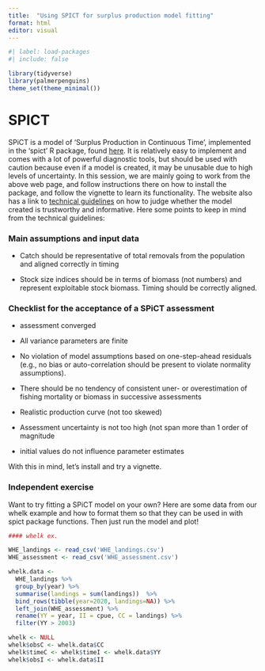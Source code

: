 ```yaml
---
title:  "Using SPICT for surplus production model fitting"
format: html
editor: visual
---
```


```r
#| label: load-packages
#| include: false

library(tidyverse)
library(palmerpenguins)
theme_set(theme_minimal())
```

# SPICT

SPiCT is a model of 'Surplus Production in Continuous Time', implemented in the 'spict' R package, found [here](https://github.com/DTUAqua/spict). It is relatively easy to implement and comes with a lot of powerful diagnostic tools, but should be used with caution because even if a model is created, it may be unusable due to high levels of uncertainty. In this session, we are mainly going to work from the above web page, and follow instructions there on how to install the package, and follow the vignette to learn its functionality. The website also has a link to [technical guidelines](https://raw.githubusercontent.com/DTUAqua/spict/master/spict/inst/doc/spict_guidelines.pdf) on how to judge whether the model created is trustworthy and informative. Here some points to keep in mind from the technical guidelines:

### Main assumptions and input data

-   Catch should be representative of total removals from the population and aligned correctly in timing

-   Stock size indices should be in terms of biomass (not numbers) and represent exploitable stock biomass. Timing should be correctly aligned.

### Checklist for the acceptance of a SPiCT assessment

-   assessment converged

-   All variance parameters are finite

-   No violation of model assumptions based on one-step-ahead residuals (e.g., no bias or auto-correlation should be present to violate normality assumptions).

-   There should be no tendency of consistent uner- or overestimation of fishing mortality or biomass in successive assessments

-   Realistic production curve (not too skewed)

-   Assessment uncertainty is not too high (not span more than 1 order of magnitude

-   initial values do not influence parameter estimates

With this in mind, let's install and try a vignette.

### Independent exercise

Want to try fitting a SPiCT model on your own? Here are some data from our whelk example and how to format them so that they can be used in with spict package functions. Then just run the model and plot!

```r
#### whelk ex.

WHE_landings <- read_csv('WHE_landings.csv')
WHE_assessment <- read_csv('WHE_assessment.csv')

whelk.data <- 
  WHE_landings %>% 
  group_by(year) %>% 
  summarise(landings = sum(landings))  %>% 
  bind_rows(tibble(year=2020, landings=NA)) %>%  
  left_join(WHE_assessment) %>% 
  rename(YY = year, II = cpue, CC = landings) %>% 
  filter(YY > 2003) 

whelk <- NULL
whelk$obsC <- whelk.data$CC
whelk$timeC <- whelk$timeI <- whelk.data$YY
whelk$obsI <- whelk.data$II

```
